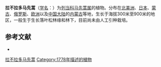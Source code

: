 {{Speciesbox
| name = 拉不拉多马先蒿
| status = 
| status_system = 
| image =
| genus = Pedicularis
| species = labradorica
| authority = Wirsing
}}

'''拉不拉多马先蒿'''（[[学名|学名]]：{{lang|la|''Pedicularis labradorica''}}）为[[列当科|列当科]][[马先蒿属|马先蒿属]]的植物。分布在[[北美洲|北美洲]]、[[日本|日本]]、[[蒙古|蒙古]]、[[俄罗斯|俄罗斯]]、[[欧洲|欧洲]]以及[[中国大陆|中国大陆]]的[[内蒙古|内蒙古]]等地，生长于海拔300米至900米的地区，一般生于生长落叶松林缘和林下，目前尚未由人工引种栽培。

== 参考文献 ==
<div class="references-small">
* {{cite web| url =http://www.bioinfo.cn/db05/KmzwSpecies.php?action=view&id=21284| title =拉不拉多马先蒿| work =《中国高等植物数据库全库》| publisher =中国科学院微生物研究所| author =昆明植物研究所| accessdate =2009-02-25| deadurl =yes| archiveurl =https://web.archive.org/web/20160305013858/http://www.bioinfo.cn/db05/KmzwSpecies.php?action=view&id=21284| archivedate =2016-03-05}}
</div>
{{Taxonbar|from=Q11076845}}

[[Category:马先蒿属|拉不拉多马先蒿]]
[[Category:1778年描述的植物|Category:1778年描述的植物]]


{{植物小作品}}